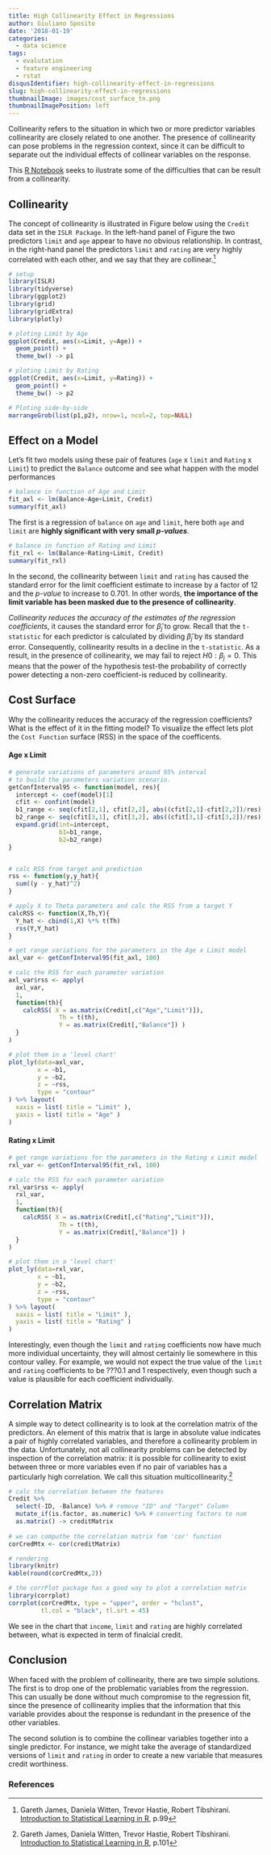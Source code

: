 ```yaml
---
title: High Collinearity Effect in Regressions
author: Giuliano Sposito
date: '2018-01-19'
categories:
  - data science
tags:
  - evalutation
  - feature engineering
  - rstat
disqusIdentifier: high-collinearity-effect-in-regressions
slug: high-collinearity-effect-in-regressions
thumbnailImage: images/cost_surface_tn.png
thumbnailImagePosition: left
---
```


Collinearity refers to the situation in which two or more predictor variables collinearity are closely related to one another. The presence of collinearity can pose problems in the regression context, since it can be difficult to separate out the individual effects of collinear variables on the response.

This [R Notebook](http://rmarkdown.rstudio.com/r_notebooks.html) seeks to ilustrate some of the difficulties that can be result from a collinearity.

## Collinearity

The concept of collinearity is illustrated in Figure below using the `Credit` data set in the `ISLR Package`. In the left-hand panel of Figure the two predictors `limit` and `age` appear to have no obvious relationship. In contrast, in the right-hand panel the predictors `limit` and `rating` are very highly correlated with each other, and we say that they are collinear.[^1]

```r
# setup
library(ISLR)
library(tidyverse)
library(ggplot2)
library(grid)
library(gridExtra)
library(plotly)

# ploting Limit by Age
ggplot(Credit, aes(x=Limit, y=Age)) +
  geom_point() +
  theme_bw() -> p1

# ploting Limit by Rating
ggplot(Credit, aes(x=Limit, y=Rating)) +
  geom_point() +
  theme_bw() -> p2

# Ploting side-by-side
marrangeGrob(list(p1,p2), nrow=1, ncol=2, top=NULL)
```


## Effect on a Model

Let's fit two models using these pair of features (`age` x `limit` and `Rating` x `Limit`) to predict the `Balance` outcome and see what happen with the model performances


```r

# balance in function of Age and Limit
fit_axl <- lm(Balance~Age+Limit, Credit)
summary(fit_axl)

```

The first is a regression of `balance` on `age` and `limit`, here both `age` and `limit` are **highly significant with very small _p-values_**.

```r
# balance in function of Rating and Limit
fit_rxl <- lm(Balance~Rating+Limit, Credit)
summary(fit_rxl)
```


In the second, the collinearity between `limit` and `rating` has caused the standard error for the limit coefficient estimate to increase by a factor of 12 and the _p-value_ to increase to 0.701. In other words, **the importance of the limit variable has been masked due to the presence of collinearity**.


*Collinearity reduces the accuracy of the estimates of the regression coefficients*, it causes the standard error for $\hat{\beta}_j$ to grow. Recall that the `t-statistic` for each predictor is calculated by dividing $\hat{\beta}_j$ by its standard error. Consequently, collinearity results in a decline in the `t-statistic`. As a result, in the presence of collinearity, we may fail to reject $H0 : \beta_j = 0$. This means that the power of the hypothesis test-the probability of correctly power detecting a non-zero coefficient-is reduced by collinearity.


## Cost Surface


Why the collinearity reduces the accuracy of the regression coefficients? What is the effect of it in the fitting model? To visualize the effect lets plot the `Cost Function` surface (RSS) in the space of the coefficents.


#### Age x Limit

```r

# generate variations of parameters around 95% interval
# to build the parameters variation scenario.
getConfInterval95 <- function(model, res){
  intercept <- coef(model)[1]
  cfit <- confint(model)
  b1_range <- seq(cfit[2,1], cfit[2,2], abs((cfit[2,1]-cfit[2,2])/res))
  b2_range <- seq(cfit[3,1], cfit[3,2], abs((cfit[3,1]-cfit[3,2])/res))
  expand.grid(int=intercept,
              b1=b1_range,
              b2=b2_range)
}


# calc RSS from target and prediction
rss <- function(y,y_hat){
  sum((y - y_hat)^2)
}

# apply X to Theta parameters and calc the RSS from a target Y
calcRSS <- function(X,Th,Y){
  Y_hat <- cbind(1,X) %*% t(Th)
  rss(Y,Y_hat)
}

# get range variations for the parameters in the Age x Limit model
axl_var <- getConfInterval95(fit_axl, 100)

# calc the RSS for each parameter variation
axl_var$rss <- apply(
  axl_var,
  1,
  function(th){
    calcRSS( X = as.matrix(Credit[,c("Age","Limit")]),
              Th = t(th),
              Y = as.matrix(Credit[,"Balance"]) )
  }
)

# plot them in a 'level chart'
plot_ly(data=axl_var,
        x = ~b1, 
        y = ~b2, 
        z = ~rss, 
        type = "contour" 
) %>% layout(
  xaxis = list( title = "Limit" ),
  yaxis = list( title = "Age" )
)
```


#### Rating x Limit


```r
# get range variations for the parameters in the Rating x Limit model
rxl_var <- getConfInterval95(fit_rxl, 100)

# calc the RSS for each parameter variation
rxl_var$rss <- apply(
  rxl_var,
  1,
  function(th){
    calcRSS( X = as.matrix(Credit[,c("Rating","Limit")]),
              Th = t(th),
              Y = as.matrix(Credit[,"Balance"]) )
  }
)

# plot them in a 'level chart'
plot_ly(data=rxl_var,
        x = ~b1, 
        y = ~b2, 
        z = ~rss, 
        type = "contour" 
) %>% layout(
  xaxis = list( title = "Limit" ),
  yaxis = list( title = "Rating" )
)
```


Interestingly, even though the `limit` and `rating` coefficients now have much more individual uncertainty, they will almost certainly lie somewhere in this contour valley. For example, we would not expect the true value of the `limit` and `rating` coefficients to be ???0.1 and 1 respectively, even though such a value is plausible for each coefficient individually.


## Correlation Matrix

A simple way to detect collinearity is to look at the correlation matrix of the predictors. An element of this matrix that is large in absolute value indicates a pair of highly correlated variables, and therefore a collinearity problem in the data. Unfortunately, not all collinearity problems can be detected by inspection of the correlation matrix: it is possible for collinearity to exist between three or more variables even if no pair of variables has a particularly high correlation. We call this situation multicollinearity.[^2]

```r
# calc the correlation between the features
Credit %>%
  select(-ID, -Balance) %>% # remove "ID" and "Target" Column
  mutate_if(is.factor, as.numeric) %>% # converting factors to num
  as.matrix() -> creditMatrix 
  
# we can computhe the correlation matrix fom 'cor' function
corCredMtx <- cor(creditMatrix)

# rendering
library(knitr)
kable(round(corCredMtx,2))

```

```r

# the corrPlot package has a good way to plot a correlation matrix
library(corrplot)
corrplot(corCredMtx, type = "upper", order = "hclust", 
         tl.col = "black", tl.srt = 45)
```

We see in the chart that `income`, `limit` and `rating` are highly correlated between, what is expected in term of finalcial credit.


## Conclusion

When faced with the problem of collinearity, there are two simple solutions.
The first is to drop one of the problematic variables from the regression.
This can usually be done without much compromise to the regression
fit, since the presence of collinearity implies that the information that this
variable provides about the response is redundant in the presence of the
other variables.

The second solution is to combine the collinear variables together into a single predictor. For instance, we might take the average of standardized versions of `limit` and `rating` in order to create a new variable that measures credit worthiness.


### References

[^1]: Gareth James, Daniela Witten, Trevor Hastie, Robert Tibshirani. [Introduction to Statistical Learning in R](https://www.amazon.com/Introduction-Statistical-Learning-Applications-Statistics/dp/1461471370), p.99 
[^2]: Gareth James, Daniela Witten, Trevor Hastie, Robert Tibshirani. [Introduction to Statistical Learning in R](https://www.amazon.com/Introduction-Statistical-Learning-Applications-Statistics/dp/1461471370), p.101

